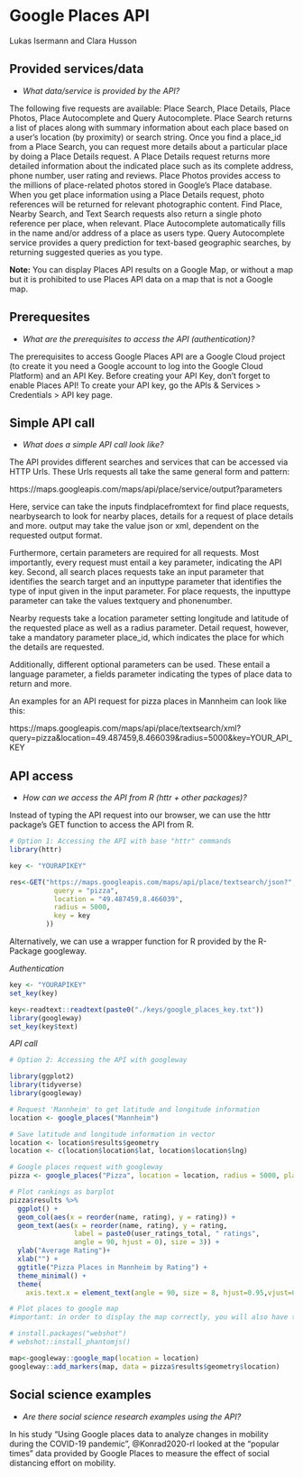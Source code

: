 
# Google Places API
Lukas Isermann and Clara Husson


## Provided services/data

* *What data/service is provided by the API?*

The following five requests are available: Place Search, Place Details, Place Photos, Place Autocomplete and Query Autocomplete. Place Search returns a list of places along with summary information about each place based on a user's location (by proximity) or search string. Once you find a place_id from a Place Search, you can request more details about a particular place by doing a Place Details request. A Place Details request returns more detailed information about the indicated place such as its complete address, phone number, user rating and reviews. Place Photos provides access to the millions of place-related photos stored in Google's Place database. When you get place information using a Place Details request, photo references will be returned for relevant photographic content. Find Place, Nearby Search, and Text Search requests also return a single photo reference per place, when relevant. Place Autocomplete automatically fills in the name and/or address of a place as users type. Query Autocomplete service provides a query prediction for text-based geographic searches, by returning suggested queries as you type.

**Note:** You can display Places API results on a Google Map, or without a map but it is prohibited to use Places API data on a map that is not a Google map.


## Prerequesites
* *What are the prerequisites to access the API (authentication)? *


The prerequisites to access Google Places API are a Google Cloud project (to create it you need a Google account to log into the Google Cloud Platform) and an API Key. Before creating your API Key, don’t forget to enable Places API! To create your API key, go the APIs & Services > Credentials > API key page. 



## Simple API call
* *What does a simple API call look like?*

The API provides different searches and services that can be accessed via HTTP Urls. These Urls requests all take the same general form and pattern:

https://maps.googleapis.com/maps/api/place/service/output?parameters

Here, service can take the inputs findplacefromtext for find place requests, nearbysearch to look for nearby places, details for a request of place details and more. output may take the value json or xml, dependent on the requested output format. 

Furthermore, certain parameters are required for all requests. Most importantly, every request must entail a key parameter, indicating the API key. Second, all search places requests take an input parameter that identifies the search target and an inputtype parameter that identifies the type of input given in the input parameter. For place requests, the inputtype parameter can take the values textquery and phonenumber. 

Nearby requests take a location parameter setting longitude and latitude of the requested place as well as a radius parameter. Detail request, however, take a mandatory parameter place_id, which indicates the place for which the details are requested. 

Additionally, different optional parameters can be used. These entail a language parameter, a fields parameter indicating the types of place data to return and more. 


An examples for an API request for pizza places in Mannheim can look like this:

https://maps.googleapis.com/maps/api/place/textsearch/xml?query=pizza&location=49.487459,8.466039&radius=5000&key=YOUR_API_KEY





## API access
* *How can we access the API from R (httr + other packages)?* 

Instead of typing the API request into our browser, we can use the httr package’s GET function to access the API from R.

```r


# Option 1: Accessing the API with base "httr" commands
library(httr)

key <- "YOURAPIKEY"

res<-GET("https://maps.googleapis.com/maps/api/place/textsearch/json?", query = list(
           query = "pizza",
           location = "49.487459,8.466039",
           radius = 5000,
           key = key
         ))


```

Alternatively, we can use a wrapper function for R provided by the R-Package googleway.

*Authentication*

```r
key <- "YOURAPIKEY"
set_key(key)
```

```r
key<-readtext::readtext(paste0("./keys/google_places_key.txt"))
library(googleway)
set_key(key$text)
```

*API call*

```r
# Option 2: Accessing the API with googleway

library(ggplot2)
library(tidyverse)
library(googleway)

# Request 'Mannheim' to get latitude and longitude information
location <- google_places("Mannheim")

# Save latitude and longitude information in vector
location <- location$results$geometry
location <- c(location$location$lat, location$location$lng)

# Google places request with googleway
pizza <- google_places("Pizza", location = location, radius = 5000, place_type = "food")

# Plot rankings as barplot
pizza$results %>%
  ggplot() +
  geom_col(aes(x = reorder(name, rating), y = rating)) +
  geom_text(aes(x = reorder(name, rating), y = rating,
                label = paste0(user_ratings_total, " ratings",
                angle = 90, hjust = 0), size = 3)) +
  ylab("Average Rating")+
  xlab("") +
  ggtitle("Pizza Places in Mannheim by Rating") +
  theme_minimal() +
  theme(
    axis.text.x = element_text(angle = 90, size = 8, hjust=0.95,vjust=0.2))

```

```r
# Plot places to google map
#important: in order to display the map correctly, you will also have to enable the Maps JavaScript API on GCP

# install.packages("webshot")
# webshot::install_phantomjs()

map<-googleway::google_map(location = location)
googleway::add_markers(map, data = pizza$results$geometry$location)
```


## Social science examples
* *Are there social science research examples using the API?*

In his study “Using Google places data to analyze changes in mobility during the COVID-19 pandemic”, @Konrad2020-rl looked at the “popular times” data provided by Google Places to measure the effect of social distancing effort on mobility.


